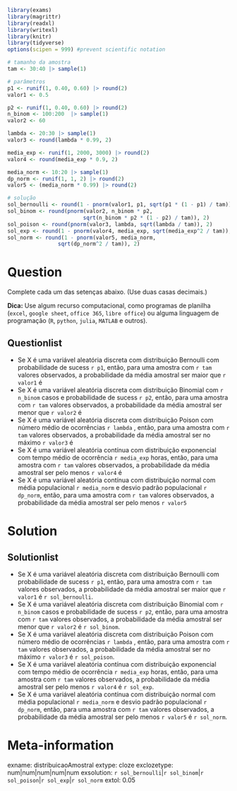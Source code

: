 ```r
library(exams)
library(magrittr)
library(readxl)
library(writexl)
library(knitr)
library(tidyverse)
options(scipen = 999) #prevent scientific notation

# tamanho da amostra
tam <- 30:40 |> sample(1)

# parâmetros
p1 <- runif(1, 0.40, 0.60) |> round(2)
valor1 <- 0.5

p2 <- runif(1, 0.40, 0.60) |> round(2)
n_binom <- 100:200  |> sample(1)
valor2 <- 60

lambda <- 20:30 |> sample(1)
valor3 <- round(lambda * 0.99, 2)

media_exp <- runif(1, 2000, 3000) |> round(2)
valor4 <- round(media_exp * 0.9, 2)

media_norm <- 10:20 |> sample(1)
dp_norm <- runif(1, 1, 2) |> round(2)
valor5 <- (media_norm * 0.99) |> round(2)

# solução
sol_bernoulli <- round(1 - pnorm(valor1, p1, sqrt(p1 * (1 - p1) / tam)), 2)
sol_binom <- round(pnorm(valor2, n_binom * p2,
                        sqrt(n_binom * p2 * (1 - p2) / tam)), 2)
sol_poison <- round(pnorm(valor3, lambda, sqrt(lambda / tam)), 2)
sol_exp <- round(1 - pnorm(valor4, media_exp, sqrt(media_exp^2 / tam)), 2)
sol_norm <- round(1 - pnorm(valor5, media_norm,
                sqrt(dp_norm^2 / tam)), 2)
```

Question
========

Complete cada um das setenças abaixo. (Use duas casas decimais.)

**Dica:** Use algum recurso computacional, como programas de planilha (`excel`, `google sheet`, `office 365`, `libre office`) ou alguma linguagem de programação (`R`, `python`, `julia`, `MATLAB` e outros).

Questionlist
------------
* Se X é uma variável aleatória discreta com distribuição Bernoulli com probabilidade de sucess `r p1`, então, para uma amostra com `r tam` valores observados, a probabilidade da média amostral ser maior que `r valor1`  é 
* Se X é uma variável aleatória discreta com distribuição Binomial com `r n_binom` casos e probabilidade de sucess `r p2`, então, para uma amostra com `r tam` valores observados, a probabilidade da média amostral ser menor que `r valor2`  é 
* Se X é uma variável aleatória discreta com distribuição Poison com número médio de ocorrências `r lambda` , então, para uma amostra com `r tam` valores observados, a probabilidade da média amostral ser no máximo `r valor3` é 
* Se X é uma variável aleatória contínua com distribuição exponencial com tempo médio de ocorrência `r media_exp` horas, então, para uma amostra com `r tam` valores observados, a probabilidade da média amostral ser pelo menos `r valor4` é
* Se X é uma variável aleatória contínua com distribuição normal com média populacional `r media_norm` e desvio padrão populacional `r dp_norm`, então, para uma amostra com `r tam` valores observados, a probabilidade da média amostral ser pelo menos `r valor5`

Solution
========
Solutionlist
------------
* Se X é uma variável aleatória discreta com distribuição Bernoulli com probabilidade de sucess `r p1`, então, para uma amostra com `r tam` valores observados, a probabilidade da média amostral ser maior que `r valor1`  é `r sol_bernoulli`.
* Se X é uma variável aleatória discreta com distribuição Binomial com `r n_binom` casos e probabilidade de sucess `r p2`, então, para uma amostra com `r tam` valores observados, a probabilidade da média amostral ser menor que `r valor2`  é `r sol_binom`. 
* Se X é uma variável aleatória discreta com distribuição Poison com número médio de ocorrências `r lambda` , então, para uma amostra com `r tam` valores observados, a probabilidade da média amostral ser no máximo `r valor3` é `r sol_poison`.
* Se X é uma variável aleatória contínua com distribuição exponencial com tempo médio de ocorrência `r media_exp` horas, então, para uma amostra com `r tam` valores observados, a probabilidade da média amostral ser pelo menos `r valor4` é `r sol_exp`.
* Se X é uma variável aleatória contínua com distribuição normal com média populacional `r media_norm` e desvio padrão populacional `r dp_norm`, então, para uma amostra com `r tam` valores observados, a probabilidade da média amostral ser pelo menos `r valor5` é `r sol_norm`.

Meta-information
================
exname: distribuicaoAmostral
extype: cloze
exclozetype: num|num|num|num|num
exsolution: `r sol_bernoulli`|`r sol_binom`|`r sol_poison`|`r sol_exp`|`r sol_norm`
extol: 0.05